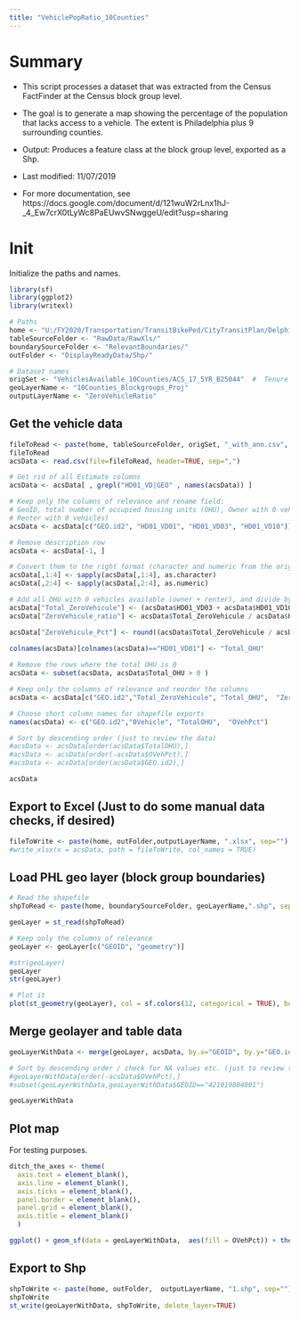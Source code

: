```yaml
---
title: "VehiclePopRatio_10Counties"
---
```


# Summary

* This script processes a dataset that was extracted from the Census FactFinder at the Census block group level. 

* The goal is to generate a map showing the percentage of the population  that lacks access to a vehicle. The extent is Philadelphia plus 9 surrounding counties.

* Output: Produces a feature class at the block group level, exported as a Shp.

* Last modified: 11/07/2019

* For more documentation, see https://docs.google.com/document/d/121wuW2rLnx1hJ-_4_Ew7crX0tLyWc8PaEUwvSNwggeU/edit?usp=sharing


# Init

Initialize the paths and names. 

```r

library(sf)
library(ggplot2)
library(writexl)

# Paths
home <- "U:/FY2020/Transportation/TransitBikePed/CityTransitPlan/Delphine_CityTransitPlan/TransitReliance/Data/2nd_Pass_10Counties/"
tableSourceFolder <- "RawData/RawXls/"
boundarySourceFolder <- "RelevantBoundaries/"
outFolder <- "DisplayReadyData/Shp/"

# Dataset names
origSet <- "VehiclesAvailable_10Counties/ACS_17_5YR_B25044"  #  Tenure by Vehicles Available
geoLayerName <- "10Counties_Blockgroups_Proj"
outputLayerName <- "ZeroVehicleRatio"
```

## Get the vehicle data

```r

fileToRead <- paste(home, tableSourceFolder, origSet, "_with_ann.csv", sep="")
fileToRead
acsData <- read.csv(file=fileToRead, header=TRUE, sep=",")

# Get rid of all Estimate columns
acsData <- acsData[ , grepl("HD01_VD|GEO" , names(acsData)) ]

# Keep only the columns of relevance and rename field: 
# GeoID, total number of occupied housing units (OHU), Owner with 0 vehicles,
# Renter with 0 vehicles)
acsData <- acsData[c("GEO.id2", "HD01_VD01", "HD01_VD03", "HD01_VD10")]

# Remove description row
acsData <- acsData[-1, ]

# Convert them to the right format (character and numeric from the original "factor" type)
acsData[,1:4] <- sapply(acsData[,1:4], as.character)
acsData[,2:4] <- sapply(acsData[,2:4], as.numeric)

# Add all OHU with 0 vehicles available (owner + renter), and divide by the total number of OHU
acsData["Total_ZeroVehicule"] <- (acsData$HD01_VD03 + acsData$HD01_VD10) 
acsData["ZeroVehicule_ratio"] <- acsData$Total_ZeroVehicule / acsData$HD01_VD01

acsData["ZeroVehicule_Pct"] <- round((acsData$Total_ZeroVehicule / acsData$HD01_VD01) * 100, digits = 2)
  
colnames(acsData)[colnames(acsData)=="HD01_VD01"] <- "Total_OHU"

# Remove the rows where the total OHU is 0
acsData <- subset(acsData, acsData$Total_OHU > 0 ) 

# Keep only the columns of relevance and reorder the columns
acsData <- acsData[c("GEO.id2","Total_ZeroVehicule", "Total_OHU",  "ZeroVehicule_Pct")]

# Choose short column names for shapefile exports
names(acsData) <- c("GEO.id2","0Vehicle", "TotalOHU",  "OVehPct")

# Sort by descending order (just to review the data)
#acsData <- acsData[order(acsData$TotalOHU),]
#acsData <- acsData[order(-acsData$OVehPct),]
#acsData <- acsData[order(acsData$GEO.id2),]

acsData


```

## Export to Excel (Just to do some manual data checks, if desired)

```r

fileToWrite <- paste(home, outFolder,outputLayerName, ".xlsx", sep="")
#write_xlsx(x = acsData, path = fileToWrite, col_names = TRUE)

```

## Load PHL geo layer (block group boundaries)

```r

# Read the shapefile
shpToRead <- paste(home, boundarySourceFolder, geoLayerName,".shp", sep="")

geoLayer = st_read(shpToRead)

# Keep only the columns of relevance
geoLayer <- geoLayer[c("GEOID", "geometry")]

#str(geoLayer)
geoLayer
str(geoLayer)

# Plot it
plot(st_geometry(geoLayer), col = sf.colors(12, categorical = TRUE), border = 'grey', axes = TRUE)
```

## Merge geolayer and table data

```r

geoLayerWithData <- merge(geoLayer, acsData, by.x="GEOID", by.y="GEO.id2")

# Sort by descending order / check for NA values etc. (just to review the data)
#geoLayerWithData[order(-acsData$OVehPct),] 
#subset(geoLayerWithData,geoLayerWithData$GEOID=="421019804001") 

geoLayerWithData 

```

## Plot map

For testing purposes.

```r

ditch_the_axes <- theme(
  axis.text = element_blank(),
  axis.line = element_blank(),
  axis.ticks = element_blank(),
  panel.border = element_blank(),
  panel.grid = element_blank(),
  axis.title = element_blank()
  )

ggplot() + geom_sf(data = geoLayerWithData,  aes(fill = OVehPct)) + theme_bw() + ditch_the_axes + scale_fill_gradient(low="#ccccff", high="#0000e6")

```


## Export to Shp

```r

shpToWrite <- paste(home, outFolder,  outputLayerName, "1.shp", sep="")
shpToWrite
st_write(geoLayerWithData, shpToWrite, delete_layer=TRUE)

```


